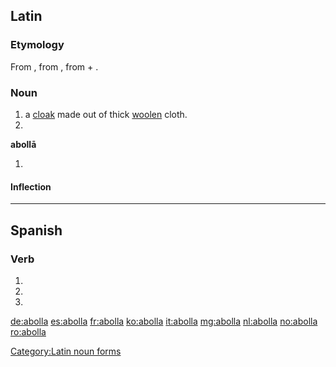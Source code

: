 ==Latin==

===Etymology===
From {{etyl|grc|la}} {{term|ἀναβολή||tr=anabolē|mantle|lang=grc}}, from {{term|ἀναβάλλω||tr=anaballō|I throw up|lang=grc}}, from {{term|ἀνά||tr=ana|up, upwards|lang=grc}} + {{term|βάλλω||tr=ballō|I [[throw]]|lang=grc}}.

===Noun===
{{la-noun|abolla|abollae|abollae|f|first}}

# a [[cloak]] made out of thick [[woolen]] cloth.
# {{inflection of|abolla||voc|s|lang=la}}

'''abollā''' {{f}}
# {{inflection of|abolla||abl|s|lang=la}}

====Inflection====
{{ladecl1}}
{{la-decl-1st|aboll}}

[[Category:Latin noun forms]]

----

==Spanish==

===Verb===
{{es-verb-form|abollar}}

# {{es-verb form of|ending=ar|mood=imperative|sense=affirmative|pers=2|formal=no|number=singular|abollar}}
# {{es-verb form of|ending=ar|mood=indicative|tense=present|pers=2|formal=yes|number=singular|abollar}}
# {{es-verb form of|ending=ar|mood=indicative|tense=present|pers=3|number=singular|abollar}}

[[de:abolla]]
[[es:abolla]]
[[fr:abolla]]
[[ko:abolla]]
[[it:abolla]]
[[mg:abolla]]
[[nl:abolla]]
[[no:abolla]]
[[ro:abolla]]